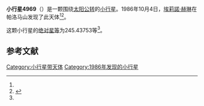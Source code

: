 {{Infobox planet
| bgcolour = #FFFFC0
| name = 4969 Lawrence
| symbol = 
| image = 
| caption = 
| discovery = yes
| discovery_ref = 
| discoverer = [[埃莉諾·赫琳|埃莉諾·赫琳]]
| discovery_site = [[帕洛马山|帕洛马山]] 
| discovered = 1986年10月4日
| designations = yes
| mp_name = 
| named_after = 
| alt_names = 1986 TU/ 1977 RV4 / 1986 WC8 / 1988 GB1
| mp_category = [[主带小行星|主带小行星]]
| orbit_ref = <ref name="a">[http://ssd.jpl.nasa.gov/sbdb.cgi?sstr=4969 4969 Lawrence] {{Wayback|url=http://ssd.jpl.nasa.gov/sbdb.cgi?sstr=4969 |date=20201124011328 }}，小行星數據庫瀏覽器（JPL Small-Body Database Browser）－[[美国国家航空航天局|美国国家航空航天局]]喷气推进实验室</ref>
| epoch = 2456400.5 (2013年4月18日更新)
| aphelion = {{convert|3.7562620|AU|km|3|abbr=on|lk=out}}
| perihelion = {{convert|1.7611552|AU|km|3|abbr=on}}
| semimajor = {{convert|2.7587086|AU|km|3|abbr=on}}
| eccentricity = 0.3616016
| period = 1673.621183 [[日|日]]<br />4.58[[儒略年|儒略年]]
| avg_speed = 
| inclination = 31.42393
| asc_node = 186.53524
| mean_anomaly = 
| arg_peri = 245.43753
| satellites = 
| physical_characteristics = yes
| dimensions = 
| mass = 
| density = 
| surface_grav = 
| escape_velocity = 
| sidereal_day = 
| axial_tilt = 
| pole_ecliptic_lat = 
| pole_ecliptic_lon = 
| albedo = 
| temperatures= 
| temp_name1 = 
| mean_temp_1 = 
| max_temp_1 = 
| temp_name2 = 
| max_temp_2 = 
| spectral_type = 
| abs_magnitude = 245.43753
}}

'''小行星4969'''（{{lang-en|4969 Lawrence}}）是一颗围绕[[太阳|太阳]][[公转|公转]]的[[小行星|小行星]]。1986年10月4日，[[埃莉諾·赫琳|埃莉諾·赫琳]]在帕洛马山发现了此天体<ref name="a" /><ref>{{cite news|title=小行星列表|url=http://cfa-www.harvard.edu/iau/lists/NumberedMPs.txt|accessdate=2013-07-08|newspaper=哈佛大学|archive-date=2008-05-17|archive-url=https://web.archive.org/web/20080517010638/http://cfa-www.harvard.edu/iau/lists/NumberedMPs.txt|dead-url=no}}</ref>。

这颗小行星的[[绝对星等|绝对星等]]为245.43753等<ref name="a" />。

==参考文献==
{{reflist}}
{{Minor Planet Number|[[小行星4968|小行星4968]]|[[小行星4970|小行星4970]]}}

{{小天体}}

[[Category:小行星带天体|Category:小行星带天体]]
[[Category:1986年发现的小行星|Category:1986年发现的小行星]]

{{asteroid-stub}}